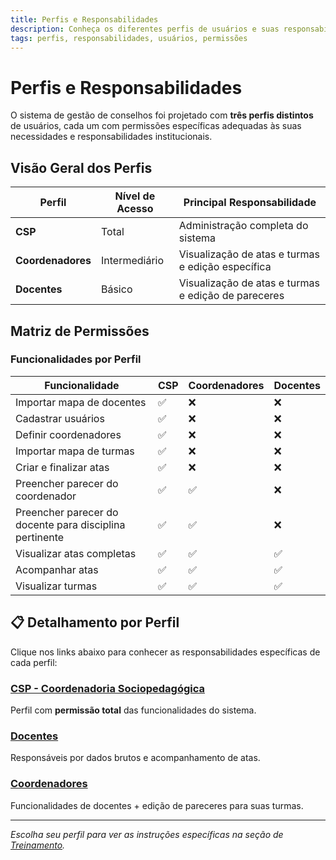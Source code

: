 ```yaml
---
title: Perfis e Responsabilidades
description: Conheça os diferentes perfis de usuários e suas responsabilidades no sistema
tags: perfis, responsabilidades, usuários, permissões
---
```


# Perfis e Responsabilidades

O sistema de gestão de conselhos foi projetado com **três perfis distintos** de usuários, cada um com permissões específicas adequadas às suas necessidades e responsabilidades institucionais.

## Visão Geral dos Perfis

| Perfil | Nível de Acesso | Principal Responsabilidade |
|--------|-----------------|---------------------------|
| **CSP** | Total | Administração completa do sistema |
| **Coordenadores** | Intermediário | Visualização de atas e turmas e edição específica |
| **Docentes** | Básico | Visualização de atas e turmas e edição de pareceres |

## Matriz de Permissões

### Funcionalidades por Perfil

| Funcionalidade | CSP | Coordenadores | Docentes |
|----------------|-----|---------------|----------|
| Importar mapa de docentes | ✅ | ❌ | ❌ |
| Cadastrar usuários | ✅ | ❌ | ❌ |
| Definir coordenadores | ✅ | ❌ | ❌ |
| Importar mapa de turmas | ✅ | ❌ | ❌ |
| Criar e finalizar atas | ✅ | ❌ | ❌ |
| Preencher parecer do coordenador | ✅ | ✅ | ❌ |
| Preencher parecer do docente para disciplina pertinente | ✅ | ✅ | ❌ |
| Visualizar atas completas | ✅ | ✅ | ✅ |
| Acompanhar atas | ✅ | ✅ | ✅ |
| Visualizar turmas | ✅ | ✅ | ✅ |

## 📋 Detalhamento por Perfil

Clique nos links abaixo para conhecer as responsabilidades específicas de cada perfil:

### [CSP - Coordenadoria Sociopedagógica](./csp)
Perfil com **permissão total** das funcionalidades do sistema.

### [Docentes](./docentes)
Responsáveis por dados brutos e acompanhamento de atas.

### [Coordenadores](./coordenadores)
Funcionalidades de docentes + edição de pareceres para suas turmas.

---

*Escolha seu perfil para ver as instruções específicas na seção de [Treinamento](/tutorial).*